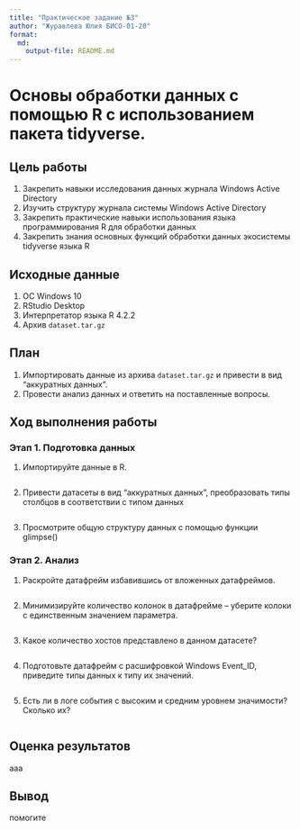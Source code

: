 ```yaml
---
title: "Практическое задание №3"
author: "Журавлева Юлия БИСО-01-20"
format: 
  md:
    output-file: README.md
---
```

# Основы обработки данных с помощью R с использованием пакета tidyverse.

## Цель работы

1. Закрепить навыки исследования данных журнала Windows Active Directory
2. Изучить структуру журнала системы Windows Active Directory
3. Закрепить практические навыки использования языка программирования R для обработки данных
4. Закрепить знания основных функций обработки данных экосистемы tidyverse языка R

## Исходные данные

1.  ОС Windows 10
2.  RStudio Desktop
3.  Интерпретатор языка R 4.2.2
4.  Архив `dataset.tar.gz`

## План

1. Импортировать данные из архива `dataset.tar.gz` и привести в вид "аккуратных данных".
2. Провести анализ данных и ответить на поставленные вопросы.

## Ход выполнения работы

### Этап 1. Подготовка данных

1. Импортируйте данные в R. 

```r

```

2. Привести датасеты в вид “аккуратных данных”, преобразовать типы столбцов в соответствии с типом данных

```r

```

3. Просмотрите общую структуру данных с помощью функции glimpse()




### Этап 2. Анализ

1. Раскройте датафрейм избавившись от вложенных датафреймов.

```r

```

2. Минимизируйте количество колонок в датафрейме – уберите колоки с единственным значением параметра.

```r

```

3. Какое количество хостов представлено в данном датасете?

```r

```

4. Подготовьте датафрейм с расшифровкой Windows Event_ID, приведите типы данных к типу их значений.

```r

```

5. Есть ли в логе события с высоким и средним уровнем значимости? Сколько их?

```r

```

## Оценка результатов

ааа

## Вывод

помогите